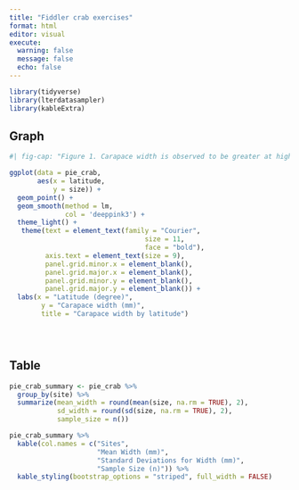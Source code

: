```yaml
---
title: "Fiddler crab exercises"
format: html
editor: visual
execute:
  warning: false
  message: false
  echo: false
---
```


```r
library(tidyverse)
library(lterdatasampler)
library(kableExtra)
```

## Graph

```r
#| fig-cap: "Figure 1. Carapace width is observed to be greater at higher latitudes."

ggplot(data = pie_crab,
       aes(x = latitude,
           y = size)) +
  geom_point() +
  geom_smooth(method = lm,
              col = 'deeppink3') +
  theme_light() +
   theme(text = element_text(family = "Courier",
                                  size = 11,
                                  face = "bold"),
         axis.text = element_text(size = 9),
         panel.grid.minor.x = element_blank(),
         panel.grid.major.x = element_blank(),
         panel.grid.minor.y = element_blank(),
         panel.grid.major.y = element_blank()) +
  labs(x = "Latitude (degree)",
        y = "Carapace width (mm)",
        title = "Carapace width by latitude")


  
```

## Table

```r
pie_crab_summary <- pie_crab %>%
  group_by(site) %>%
  summarize(mean_width = round(mean(size, na.rm = TRUE), 2),
            sd_width = round(sd(size, na.rm = TRUE), 2),
            sample_size = n())
```

```r
pie_crab_summary %>%
  kable(col.names = c("Sites",
                      "Mean Width (mm)", 
                      "Standard Deviations for Width (mm)",
                      "Sample Size (n)")) %>%
  kable_styling(bootstrap_options = "striped", full_width = FALSE)
```
